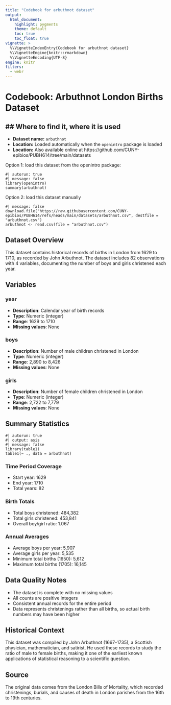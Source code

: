 ```yaml
---
title: "Codebook for arbuthnot dataset"
output:
  html_document:
    highlight: pygments
    theme: default
    toc: true
    toc_float: true
vignette: >
  %\VignetteIndexEntry{Codebook for arbuthnot dataset}
  %\VignetteEngine{knitr::rmarkdown}
  %\VignetteEncoding{UTF-8}
engine: knitr
filters:
  - webr
---
```


# Codebook: Arbuthnot London Births Dataset

## Where to find it, where it is used
- 
- **Dataset name:** `arbuthnot`
- **Location:** Loaded automatically when the `openintro` package is loaded
- **Location:** Also available online at https://github.com/CUNY-epibios/PUBH614/tree/main/datasets

Option 1: load this dataset from the openintro package:
```webr-r
#| autorun: true
#| message: false
library(openintro)
summary(arbuthnot)
```

Option 2: load this dataset manually
```webr-r
#| message: false
download.file("https://raw.githubusercontent.com/CUNY-epibios/PUBH614/refs/heads/main/datasets/arbuthnot.csv", destfile = "arbuthnot.csv")
arbuthnot <- read.csv(file = "arbuthnot.csv")
```

## Dataset Overview
This dataset contains historical records of births in London from 1629 to 1710, as recorded by John Arbuthnot. The dataset includes 82 observations with 4 variables, documenting the number of boys and girls christened each year.

## Variables

### year
- **Description**: Calendar year of birth records
- **Type**: Numeric (integer)
- **Range**: 1629 to 1710
- **Missing values**: None

### boys
- **Description**: Number of male children christened in London
- **Type**: Numeric (integer)
- **Range**: 2,890 to 8,426
- **Missing values**: None

### girls
- **Description**: Number of female children christened in London
- **Type**: Numeric (integer)
- **Range**: 2,722 to 7,779
- **Missing values**: None

## Summary Statistics

```webr-r
#| autorun: true
#| output: asis
#| message: false
library(table1)
table1(~ ., data = arbuthnot)
```

### Time Period Coverage
- Start year: 1629
- End year: 1710
- Total years: 82

### Birth Totals
- Total boys christened: 484,382
- Total girls christened: 453,841
- Overall boy/girl ratio: 1.067

### Annual Averages
- Average boys per year: 5,907
- Average girls per year: 5,535
- Minimum total births (1650): 5,612
- Maximum total births (1705): 16,145

## Data Quality Notes
- The dataset is complete with no missing values
- All counts are positive integers
- Consistent annual records for the entire period
- Data represents christenings rather than all births, so actual birth numbers may have been higher

## Historical Context
This dataset was compiled by John Arbuthnot (1667-1735), a Scottish physician, mathematician, and satirist. He used these records to study the ratio of male to female births, making it one of the earliest known applications of statistical reasoning to a scientific question.

## Source
The original data comes from the London Bills of Mortality, which recorded christenings, burials, and causes of death in London parishes from the 16th to 19th centuries.
